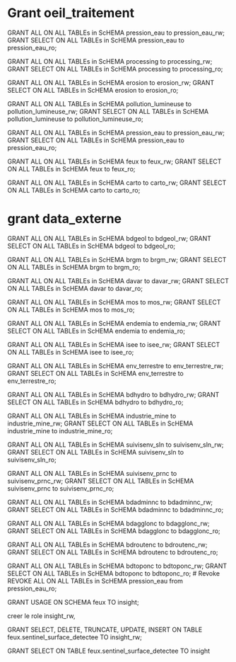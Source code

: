 # Grant oeil_traitement

GRANT ALL ON ALL TABLEs in ScHEMA pression_eau to pression_eau_rw;
GRANT SELECT ON ALL TABLEs in ScHEMA pression_eau to pression_eau_ro;

GRANT ALL ON ALL TABLEs in ScHEMA processing to processing_rw;
GRANT SELECT ON ALL TABLEs in ScHEMA processing to processing_ro;

GRANT ALL ON ALL TABLEs in ScHEMA erosion to erosion_rw;
GRANT SELECT ON ALL TABLEs in ScHEMA erosion to erosion_ro;

GRANT ALL ON ALL TABLEs in ScHEMA pollution_lumineuse to pollution_lumineuse_rw;
GRANT SELECT ON ALL TABLEs in ScHEMA pollution_lumineuse to pollution_lumineuse_ro;

GRANT ALL ON ALL TABLEs in ScHEMA pression_eau to pression_eau_rw;
GRANT SELECT ON ALL TABLEs in ScHEMA pression_eau to pression_eau_ro;

GRANT ALL ON ALL TABLEs in ScHEMA feux to feux_rw;
GRANT SELECT ON ALL TABLEs in ScHEMA feux to feux_ro;

GRANT ALL ON ALL TABLEs in ScHEMA carto to carto_rw;
GRANT SELECT ON ALL TABLEs in ScHEMA carto to carto_ro;

# grant data_externe

GRANT ALL ON ALL TABLEs in ScHEMA bdgeol to bdgeol_rw;
GRANT SELECT ON ALL TABLEs in ScHEMA bdgeol to bdgeol_ro;

GRANT ALL ON ALL TABLEs in ScHEMA brgm to brgm_rw;
GRANT SELECT ON ALL TABLEs in ScHEMA brgm to brgm_ro;

GRANT ALL ON ALL TABLEs in ScHEMA davar to davar_rw;
GRANT SELECT ON ALL TABLEs in ScHEMA davar to davar_ro;

GRANT ALL ON ALL TABLEs in ScHEMA mos to mos_rw;
GRANT SELECT ON ALL TABLEs in ScHEMA mos to mos_ro;

GRANT ALL ON ALL TABLEs in ScHEMA endemia to endemia_rw;
GRANT SELECT ON ALL TABLEs in ScHEMA endemia to endemia_ro;

GRANT ALL ON ALL TABLEs in ScHEMA isee to isee_rw;
GRANT SELECT ON ALL TABLEs in ScHEMA isee to isee_ro;

GRANT ALL ON ALL TABLEs in ScHEMA env_terrestre to env_terrestre_rw;
GRANT SELECT ON ALL TABLEs in ScHEMA env_terrestre to env_terrestre_ro;

GRANT ALL ON ALL TABLEs in ScHEMA bdhydro to bdhydro_rw;
GRANT SELECT ON ALL TABLEs in ScHEMA bdhydro to bdhydro_ro;

GRANT ALL ON ALL TABLEs in ScHEMA industrie_mine to industrie_mine_rw;
GRANT SELECT ON ALL TABLEs in ScHEMA industrie_mine to industrie_mine_ro;

GRANT ALL ON ALL TABLEs in ScHEMA suivisenv_sln to suivisenv_sln_rw;
GRANT SELECT ON ALL TABLEs in ScHEMA suivisenv_sln to suivisenv_sln_ro;

GRANT ALL ON ALL TABLEs in ScHEMA suivisenv_prnc to suivisenv_prnc_rw;
GRANT SELECT ON ALL TABLEs in ScHEMA suivisenv_prnc to suivisenv_prnc_ro;

GRANT ALL ON ALL TABLEs in ScHEMA bdadminnc to bdadminnc_rw;
GRANT SELECT ON ALL TABLEs in ScHEMA bdadminnc to bdadminnc_ro;

GRANT ALL ON ALL TABLEs in ScHEMA bdagglonc to bdagglonc_rw;
GRANT SELECT ON ALL TABLEs in ScHEMA bdagglonc to bdagglonc_ro;

GRANT ALL ON ALL TABLEs in ScHEMA bdroutenc to bdroutenc_rw;
GRANT SELECT ON ALL TABLEs in ScHEMA bdroutenc to bdroutenc_ro;

GRANT ALL ON ALL TABLEs in ScHEMA bdtoponc to bdtoponc_rw;
GRANT SELECT ON ALL TABLEs in ScHEMA bdtoponc to bdtoponc_ro;
# Revoke
REVOKE ALL ON ALL TABLEs in ScHEMA pression_eau from pression_eau_ro;





GRANT USAGE ON SCHEMA feux TO insight;

creer le role insight_rw,

GRANT SELECT, DELETE, TRUNCATE, UPDATE, INSERT ON TABLE feux.sentinel_surface_detectee TO insight_rw;


GRANT SELECT ON TABLE feux.sentinel_surface_detectee TO  insight